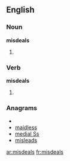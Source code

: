==English==
===Noun===
'''misdeals'''

#{{plural of|[[misdeal]]}}

===Verb===
'''misdeals'''

#{{third-person singular of|[[misdeal]]}}

===Anagrams===
* {{alphagram|adeilmss}}
* [[maidless#English|maidless]]
* [[medial Ss#English|medial Ss]]
* [[misleads#English|misleads]]

[[ar:misdeals]]
[[fr:misdeals]]